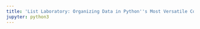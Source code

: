 ```yaml
---
title: 'List Laboratory: Organizing Data in Python''s Most Versatile Container'
jupyter: python3
---
```



